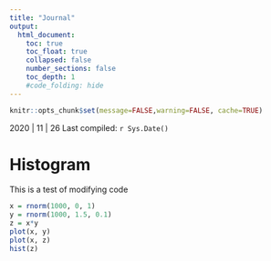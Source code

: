 ```yaml
---
title: "Journal"
output:
  html_document:
    toc: true
    toc_float: true
    collapsed: false
    number_sections: false
    toc_depth: 1
    #code_folding: hide
---
```


```r
knitr::opts_chunk$set(message=FALSE,warning=FALSE, cache=TRUE)
```

2020 | 11 | 26 Last compiled: `r Sys.Date()`

# Histogram
This is a test of modifying code
```r
x = rnorm(1000, 0, 1)
y = rnorm(1000, 1.5, 0.1)
z = x*y
plot(x, y)
plot(x, z)
hist(z)
```


